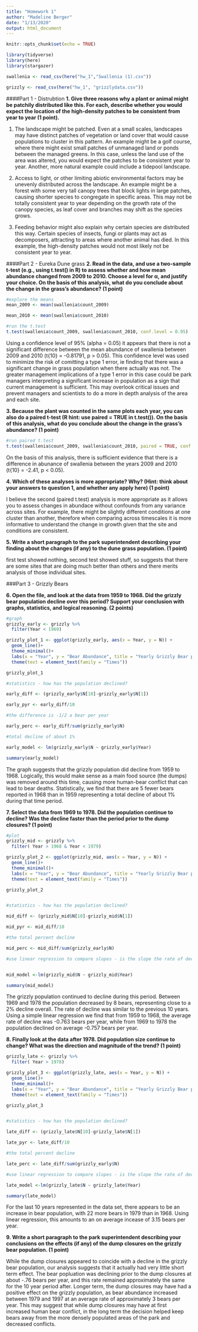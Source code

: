 ```yaml
---
title: "Homework 1"
author: "Madeline Berger"
date: "1/13/2020"
output: html_document
---
```


```r
knitr::opts_chunk$set(echo = TRUE)

library(tidyverse)
library(here)
library(stargazer)

swallenia <- read_csv(here("hw_1","Swallenia (1).csv"))

grizzly <- read_csv(here("hw_1", "grizzlydata.csv"))
```
####Part 1 - Distrubtion
**1. Give three reasons why a plant or animal might be patchily distributed like this. For each, describe whether you would expect the location of the high-density patches to be consistent from year to year (1 point).**

1. The landscape might be patched. Even at a small scales, landscapes may have distinct patches of vegetation or land cover that would cause populations to cluster in this pattern. An example might be a golf course, where there might exist small patches of unmanaged land or ponds between the managed greens. In this case, unless the land use of the area was altered, you would expect the patches to be consistent year to year. Another, more natural example could include a tidepool landscape. 

2. Access to light, or other limiting abiotic environmental factors may be unevenly distributed across the landscape. An example might be a forest with some very tall canopy trees that block lights in large patches, causing shorter species to congregate in specific areas. This may not be totally consistent year to year depending on the growth rate of the canopy species, as leaf cover and branches may shift as the species grows. 


3. Feeding behavior might also explain why certain species are distributed this way. Certain species of insects, fungi or plants may act as decomposers, attracting to areas where another animal has died. In this example, the high-density patches would not most likely not be consistent year to year.


####Part 2 - Eureka Dune grass
**2. Read in the data, and use a two-sample t-test (e.g., using t.test() in R) to assess whether and how mean abundance changed from 2009 to 2010. Choose a level for α, and justify your choice. On the basis of this analysis, what do you conclude about the change in the grass’s abundance? (1 point)**

```r
#explore the means
mean_2009 <- mean(swallenia$count_2009)

mean_2010 <- mean(swallenia$count_2010)

#run the t.test
t.test(swallenia$count_2009, swallenia$count_2010, conf.level = 0.95)

```

Using a confidence level of 95% (alpha = 0.05) it appears that there is not a significant difference between the mean abundance of swallenia between 2009 and 2010 (t{10} = -0.81791, p > 0.05). This confidence level was used to minimize the risk of comitting a type 1 error, ie finding that there was a significant change in grass population when there actually was not. The greater management implications of a type 1 error in this case could be park managers interpreting a significant increase in population as a sign that current management is sufficient. This may overlook critical issues and prevent managers and scientists to do a more in depth analysis of the area and each site. 


**3. Because the plant was counted in the same plots each year, you can also do a paired t-test (R hint: use paired = TRUE in t.test()). On the basis of this analysis, what do you conclude about the change in the grass’s abundance? (1 point)**

```r
#run paired t.test
t.test(swallenia$count_2009, swallenia$count_2010, paired = TRUE, conf.level = 0.95)

```

On the basis of this analysis, there is sufficient evidence that there is a difference in abunance of swallenia between the years 2009 and 2010 (t{10} = -2.41, p < 0.05). 

**4. Which of these analyses is more appropriate? Why? (Hint: think about your answers to question 1, and whether any apply here) (1 point)**

I believe the second (paired t.test) analysis is more appropriate as it allows you to assess changes in abundace without confounds from any variance across sites. For example, there might be slightly different conditions at one cluster than another, therefore when comparing across timescales it is more informative to understand the change in growth given that the site and conditions are consistent.  


**5. Write a short paragraph to the park superintendent describing your finding about the changes (if any) to the dune grass population. (1 point)**

first test showed nothing, second test showed stuff, so suggests that there are some sites that are doing much better than others and there merits analysis of those individual sites. 


###Part 3 - Grizzly Bears

**6. Open the file, and look at the data from 1959 to 1968. Did the grizzly bear population decline over this period? Support your conclusion with graphs, statistics, and logical reasoning. (2 points)**

```r
#graph 
grizzly_early <- grizzly %>% 
  filter(Year < 1969)

grizzly_plot_1 <- ggplot(grizzly_early, aes(x = Year, y = N)) +
  geom_line()+
  theme_minimal()+
  labs(x = "Year", y = "Bear Abundance", title = "Yearly Grizzly Bear population 1959 - 1968")+
  theme(text = element_text(family = "Times"))

grizzly_plot_1

#statistics - how has the population declined?

early_diff <- (grizzly_early$N[10]-grizzly_early$N[1])

early_pyr <- early_diff/10

#the difference is -1/2 a bear per year

early_perc <- early_diff/sum(grizzly_early$N)

#total decline of about 1%

early_model <- lm(grizzly_early$N ~ grizzly_early$Year)

summary(early_model)


```
The graph suggests that the grizzly population did decline from 1959 to 1968. Logically, this would make sense as a main food source (the dumps) was removed around this time, causing more human-bear conflict that can lead to bear deaths. Statistically, we find that there are 5 fewer bears reported in 1968 than in 1959 representing a total decline of about 1% during that time period. 

**7. Select the data from 1969 to 1978. Did the population continue to decline? Was the decline faster than the period prior to the dump closures? (1 point)**

```r

#plot
grizzly_mid <- grizzly %>% 
  filter( Year > 1968 & Year < 1979)

grizzly_plot_2 <- ggplot(grizzly_mid, aes(x = Year, y = N)) +
  geom_line()+
  theme_minimal()+
  labs(x = "Year", y = "Bear Abundance", title = "Yearly Grizzly Bear population 1969 - 1978")+
  theme(text = element_text(family = "Times"))

grizzly_plot_2


#statistics - how has the population declined?

mid_diff <- (grizzly_mid$N[10]-grizzly_mid$N[1])

mid_pyr <- mid_diff/10

#the total percent decline

mid_perc <- mid_diff/sum(grizzly_early$N)

#use linear regression to compare slopes - is the slope the rate of decline?


mid_model <-lm(grizzly_mid$N ~ grizzly_mid$Year)

summary(mid_model)
```

The grizzly population continued to decline during this period. Between 1969 and 1978 the population decreased by 8 bears, representing close to a 2% decline overall. The rate of decline was similar to the previous 10 years. Using a simple linear regression we find that from 1959 to 1968, the average rate of decline was -0.763 bears per year, while from 1969 to 1978 the population declined on average -0.757 bears per year. 

**8. Finally look at the data after 1978. Did population size continue to change? What was the direction and magnitude of the trend? (1 point)**

```r

grizzly_late <- grizzly %>% 
  filter( Year > 1978)

grizzly_plot_3 <- ggplot(grizzly_late, aes(x = Year, y = N)) +
  geom_line()+
  theme_minimal()+
  labs(x = "Year", y = "Bear Abundance", title = "Yearly Grizzly Bear population 1978 - 1997")+
  theme(text = element_text(family = "Times"))

grizzly_plot_3


#statistics - how has the population declined?

late_diff <- (grizzly_late$N[10]-grizzly_late$N[1])

late_pyr <- late_diff/10

#the total percent decline

late_perc <- late_diff/sum(grizzly_early$N)

#use linear regression to compare slopes - is the slope the rate of decline?

late_model <-lm(grizzly_late$N ~ grizzly_late$Year)

summary(late_model)

```
For the last 10 years represented in the data set, there appears to be an increase in bear population, with 22 more bears in 1979 than in 1968. Using linear regression, this amounts to an on average incease of 3.15 bears per year. 

**9. Write a short paragraph to the park superintendent describing your conclusions on the effects (if any) of the dump closures on the grizzly bear population. (1 point)**

While the dump closures appeared to coincide with a decline in the grizzly bear population, our analysis suggests that it actually had very little short term effect. The bear popluation was declining prior to the dump closures at about -.76 bears per year, and this rate remained approximately the same for the 10 year period after. Longer term, the dump closures may have had a positive effect on the grizzly population, as bear abundance increased between 1979 and 1997 at an average rate of approximately 3 bears per year. This may suggest that while dump closures may have at first increased human bear conflict, in the long term the decision helped keep bears away from the more densely populated areas of the park and decreased conflicts. 